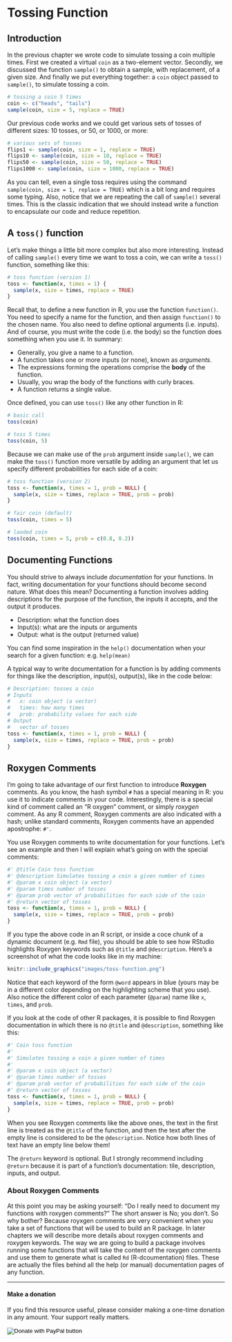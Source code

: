 # Tossing Function {#function}

## Introduction

In the previous chapter we wrote code to simulate tossing a coin multiple times. First we created a virtual `coin` as a two-element vector. Secondly, we discussed the function `sample()` to obtain a sample, with replacement, of a given size. And finally we put everything together: a `coin` object passed to `sample()`, to simulate tossing a coin.

```r
# tossing a coin 5 times
coin <- c("heads", "tails")
sample(coin, size = 5, replace = TRUE)
```

Our previous code works and we could get various sets of tosses of different sizes: 10 tosses, or 50, or 1000, or more:

```r
# various sets of tosses
flips1 <- sample(coin, size = 1, replace = TRUE)
flips10 <- sample(coin, size = 10, replace = TRUE)
flips50 <- sample(coin, size = 50, replace = TRUE)
flips1000 <- sample(coin, size = 1000, replace = TRUE)
```

As you can tell, even a single toss requires using the command `sample(coin, size = 1, replace = TRUE)` which is a bit long and requires some typing. Also, notice that we are repeating the call of `sample()` several times. This is the classic indication that we should instead write a function to encapsulate our code and reduce repetition.


## A `toss()` function

Let's make things a little bit more complex but also more interesting. Instead of calling `sample()` every time we want to toss a coin, we can write a `toss()` function, something like this:

```r
# toss function (version 1)
toss <- function(x, times = 1) {
  sample(x, size = times, replace = TRUE)
}
```

Recall that, to define a new function in R, you use the function `function()`. You need to specify a name for the function, and then assign `function()` to the chosen name. You also need to define optional arguments (i.e. inputs). And of course, you must write the code (i.e. the body) so the function does something when you use it. In summary:

- Generally, you give a name to a function.
- A function takes one or more inputs (or none), known as _arguments_.
- The expressions forming the operations comprise the __body__ of the function.
- Usually, you wrap the body of the functions with curly braces.
- A function returns a single value.

Once defined, you can use `toss()` like any other function in R:

```r
# basic call
toss(coin)

# toss 5 times
toss(coin, 5)
```

Because we can make use of the `prob` argument inside `sample()`, we can make the `toss()` function more versatile by adding an argument that let us specify different probabilities for each side of a coin:

```r
# toss function (version 2)
toss <- function(x, times = 1, prob = NULL) {
  sample(x, size = times, replace = TRUE, prob = prob)
}

# fair coin (default)
toss(coin, times = 5)

# laoded coin
toss(coin, times = 5, prob = c(0.8, 0.2))
```


## Documenting Functions

You should strive to always include _documentation_ for your functions. In fact, writing documentation for your functions should become second nature. What does this mean? Documenting a function involves adding descriptions for the purpose of the function, the inputs it accepts, and the output it produces. 

- Description: what the function does
- Input(s): what are the inputs or arguments
- Output: what is the output (returned value)

You can find some inspiration in the `help()` documentation when your search for a given function: e.g. `help(mean)`

A typical way to write documentation for a function is by adding comments for things like the description, input(s), output(s), like in the code below:

```r
# Description: tosses a coin
# Inputs
#   x: coin object (a vector)
#   times: how many times
#   prob: probability values for each side
# Output
#   vector of tosses
toss <- function(x, times = 1, prob = NULL) {
  sample(x, size = times, replace = TRUE, prob = prob)
}
```


## Roxygen Comments

I'm going to take advantage of our first function to introduce __Roxygen__ comments. As you know, the hash symbol `#` has a special meaning in R: you use it to indicate comments in your code. Interestingly, there is a special kind of comment called an "R oxygen" comment, or simply _roxygen_ comment. As any R comment, Roxygen comments are also indicated with a hash; unlike standard comments, Roxygen comments have an appended apostrophe: `#'`.

You use Roxygen comments to write documentation for your functions. Let's see an example and then I will explain what's going on with the special comments:

```r
#' @title Coin toss function 
#' @description Simulates tossing a coin a given number of times
#' @param x coin object (a vector)
#' @param times number of tosses
#' @param prob vector of probabilities for each side of the coin
#' @return vector of tosses
toss <- function(x, times = 1, prob = NULL) {
  sample(x, size = times, replace = TRUE, prob = prob)
}
```

If you type the above code in an R script, or inside a coce chunk of a dynamic document (e.g. `Rmd` file), you should be able to see how RStudio highlights Roxygen keywords such as `@title` and `@description`. Here's a screenshot of what the code looks like in my machine:

```r
knitr::include_graphics("images/toss-function.png")
```

Notice that each keyword of the form `@word` appears in blue (yours may be in a different color depending on the highlighting scheme that you use). Also notice the different color of each parameter (`@param`) name like `x`, `times`, and `prob`. 

If you look at the code of other R packages, it is possible to find Roxygen documentation in which there is no `@title` and `@description`, something like this:

```r
#' Coin toss function
#'
#' Simulates tossing a coin a given number of times
#'
#' @param x coin object (a vector)
#' @param times number of tosses
#' @param prob vector of probabilities for each side of the coin
#' @return vector of tosses
toss <- function(x, times = 1, prob = NULL) {
  sample(x, size = times, replace = TRUE, prob = prob)
}
```

When you see Roxygen comments like the above ones, the text in the first line is treated as the `@title` of the function, and then the text after the empty line is considered to be the `@description`. Notice how both lines of text have an empty line below them!

The `@return` keyword is optional. But I strongly recommend including `@return` because it is part of a function's documentation: tile, description, inputs, and output.


### About Roxygen Comments

At this point you may be asking yourself: "Do I really need to document my functions with roxygen comments?" The short answer is No; you don't. So why bother? Because royxgen comments are very convenient when you take a set of functions that will be used to build an R package. In later chapters we will describe more details about roxygen comments and roxygen keywords. The way we are going to build a package involves running some functions that will take the content of the roxygen comments and use them to generate what is called `Rd` (R-dcoumentation) files. These are actually the files behind all the help (or manual) documentation pages of any function.


-----

#### Make a donation {-}

If you find this resource useful, please consider making a one-time donation in any amount. Your support really matters.

<form action="https://www.paypal.com/cgi-bin/webscr" method="post" target="_top">
<input type="hidden" name="cmd" value="_donations" />
<input type="hidden" name="business" value="ZF6U7K5MW25W2" />
<input type="hidden" name="currency_code" value="USD" />
<input type="image" src="https://www.paypalobjects.com/en_US/i/btn/btn_donateCC_LG.gif" border="0" name="submit" title="PayPal - The safer, easier way to pay online!" alt="Donate with PayPal button" />
<img alt="" border="0" src="https://www.paypal.com/en_US/i/scr/pixel.gif" width="1" height="1" />
</form>
